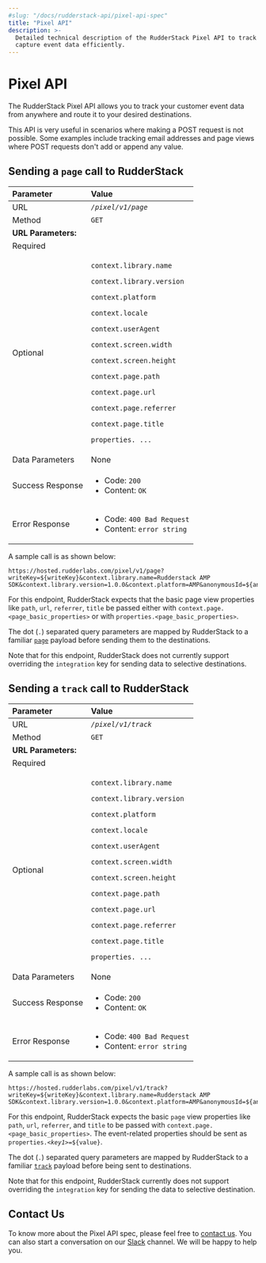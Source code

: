 ```yaml
---
#slug: "/docs/rudderstack-api/pixel-api-spec"
title: "Pixel API"
description: >-
  Detailed technical description of the RudderStack Pixel API to track and
  capture event data efficiently.
---
```


# Pixel API

The RudderStack Pixel API allows you to track your customer event data from anywhere and route it to your desired destinations.

This API is very useful in scenarios where making a POST request is not possible. Some examples include tracking email addresses and page views where POST requests don't add or append any value.

## Sending a `page` call to RudderStack

<table>
  <thead>
    <tr>
      <th style="text-align:left">Parameter</th>
      <th style="text-align:left">Value</th>
    </tr>
  </thead>
  <tbody>
    <tr>
      <td style="text-align:left">URL</td>
      <td style="text-align:left">
        <em>
          <code class="inline-code">/pixel/v1/page</code>
        </em>
      </td>
    </tr>
    <tr>
      <td style="text-align:left">Method</td>
      <td style="text-align:left">
        <code class="inline-code">GET</code>
      </td>
    </tr>
    <tr>
      <td style="text-align:left">
        <b>URL Parameters:</b>
      </td>
      <td style="text-align:left"></td>
    </tr>
    <tr>
      <td style="text-align:left">Required</td>
      <td style="text-align:left">
        <p></p>
        <p dangerouslySetInnerHTML={{ __html: "writeKey=${writeKey}" }}></p>
        <p
          dangerouslySetInnerHTML={{ __html: "anonymousId=${anonymousId}" }}
        ></p>
      </td>
    </tr>
    <tr>
      <td style="text-align:left">Optional</td>
      <td style="text-align:left">
        <p></p>
        <p dangerouslySetInnerHTML={{ __html: "userId=${userId}" }}></p>
        <p dangerouslySetInnerHTML={{ __html: "name=${page_name}" }}></p>
        <p>
          <code class="inline-code">context.library.name</code>
        </p>
        <p>
          <code class="inline-code">context.library.version</code>
        </p>
        <p>
          <code class="inline-code">context.platform</code>
        </p>
        <p>
          <code class="inline-code">context.locale</code>
        </p>
        <p>
          <code class="inline-code">context.userAgent</code>
        </p>
        <p>
          <code class="inline-code">context.screen.width</code>
        </p>
        <p>
          <code class="inline-code">context.screen.height</code>
        </p>
        <p>
          <code class="inline-code">context.page.path</code>
        </p>
        <p>
          <code class="inline-code">context.page.url</code>
        </p>
        <p>
          <code class="inline-code">context.page.referrer</code>
        </p>
        <p>
          <code class="inline-code">context.page.title</code>
        </p>
        <p>
          <code
            dangerouslySetInnerHTML={{
              __html: "properties.&lt;*key1*&gt;=${value}",
            }}
          ></code>
        </p>
        <p>
          <code
            dangerouslySetInnerHTML={{
              __html: "properties.&lt;*key2*&gt;=${value}",
            }}
          ></code>
        </p>
        <p>
          <code class="inline-code">properties. ...</code>
        </p>
      </td>
    </tr>
    <tr>
      <td style="text-align:left">Data Parameters</td>
      <td style="text-align:left">None</td>
    </tr>
    <tr>
      <td style="text-align:left">Success Response</td>
      <td style="text-align:left">
        <ul>
          <li>
            Code: <code class="inline-code">200</code>
          </li>
          <li>
            Content: <code class="inline-code">OK</code>
          </li>
        </ul>
      </td>
    </tr>
    <tr>
      <td style="text-align:left">Error Response</td>
      <td style="text-align:left">
        <ul>
          <li>
            Code: <code class="inline-code">400 Bad Request</code>
          </li>
          <li>
            Content: <code class="inline-code">error string</code>
          </li>
        </ul>
      </td>
    </tr>
  </tbody>
</table>

A sample call is as shown below:

```text
https://hosted.rudderlabs.com/pixel/v1/page?writeKey=${writeKey}&context.library.name=Rudderstack AMP SDK&context.library.version=1.0.0&context.platform=AMP&anonymousId=${anonymousId}&context.locale=${browserLanguage}&context.userAgent=${userAgent}&context.page.path=${canonicalPath}&context.page.url=${canonicalUrl}&context.page.referrer=${documentReferrer}&context.page.title=${title}&context.screen.width=${screenWidth}&context.screen.height=${screenHeight}&properties.path=${canonicalPath}&properties.url=${canonicalUrl}&properties.referrer=${documentReferrer}&properties.title=${title}&name=${pageName}
```

<div class="warningBlock">

For this endpoint, RudderStack expects that the basic page view properties like <code class="inline-code">path</code>, <code class="inline-code">url</code>, <code class="inline-code">referrer</code>, <code class="inline-code">title</code> be passed either with <code class="inline-code">context.page.&lt;page_basic_properties&gt;</code> or with <code class="inline-code">properties.&lt;page_basic_properties&gt;</code>.

</div>

<div class="infoBlock">

The dot (<code class="inline-code">.</code>) separated query parameters are mapped by RudderStack to a familiar <a href="../rudderstack-api/http-api-specification#8-1-page-payload"><code class="inline-code">page</code></a> payload before sending them to the destinations.

</div>

<div class="warningBlock">

Note that for this endpoint, RudderStack does not currently support overriding the <code class="inline-code">integration</code> key for sending data to selective destinations.

</div>

## Sending a `track` call to RudderStack

<table>
  <thead>
    <tr>
      <th style="text-align:left">Parameter</th>
      <th style="text-align:left">Value</th>
    </tr>
  </thead>
  <tbody>
    <tr>
      <td style="text-align:left">URL</td>
      <td style="text-align:left">
        <em>
          <code class="inline-code">/pixel/v1/track</code>
        </em>
      </td>
    </tr>
    <tr>
      <td style="text-align:left">Method</td>
      <td style="text-align:left">
        <code class="inline-code">GET</code>
      </td>
    </tr>
    <tr>
      <td style="text-align:left">
        <b>URL Parameters:</b>
      </td>
      <td style="text-align:left"></td>
    </tr>
    <tr>
      <td style="text-align:left">Required</td>
      <td style="text-align:left">
        <p></p>
        <p dangerouslySetInnerHTML={{ __html: "writeKey=${writeKey}" }}></p>
        <p
          dangerouslySetInnerHTML={{ __html: "anonymousId=${anonymousId}" }}
        ></p>
        <p dangerouslySetInnerHTML={{ __html: "event=${event_name}" }}></p>
      </td>
    </tr>
    <tr>
      <td style="text-align:left">Optional</td>
      <td style="text-align:left">
        <p dangerouslySetInnerHTML={{ __html: "userId=${userId}" }}></p>
        <p>
          <code class="inline-code">context.library.name</code>
        </p>
        <p>
          <code class="inline-code">context.library.version</code>
        </p>
        <p>
          <code class="inline-code">context.platform</code>
        </p>
        <p>
          <code class="inline-code">context.locale</code>
        </p>
        <p>
          <code class="inline-code">context.userAgent</code>
        </p>
        <p>
          <code class="inline-code">context.screen.width</code>
        </p>
        <p>
          <code class="inline-code">context.screen.height</code>
        </p>
        <p>
          <code class="inline-code">context.page.path</code>
        </p>
        <p>
          <code class="inline-code">context.page.url</code>
        </p>
        <p>
          <code class="inline-code">context.page.referrer</code>
        </p>
        <p>
          <code class="inline-code">context.page.title</code>
        </p>
        <p>
          <code
            dangerouslySetInnerHTML={{
              __html: "properties.&lt;*key1*&gt;=${value}",
            }}
          ></code>
        </p>
        <p>
          <code
            dangerouslySetInnerHTML={{
              __html: "properties.&lt;*key2*&gt;=${value}",
            }}
          ></code>
        </p>
        <p>
          <code class="inline-code">properties. ...</code>
        </p>
      </td>
    </tr>
    <tr>
      <td style="text-align:left">Data Parameters</td>
      <td style="text-align:left">None</td>
    </tr>
    <tr>
      <td style="text-align:left">Success Response</td>
      <td style="text-align:left">
        <ul>
          <li>
            Code: <code class="inline-code">200</code>
          </li>
          <li>
            Content: <code class="inline-code">OK</code>
          </li>
        </ul>
      </td>
    </tr>
    <tr>
      <td style="text-align:left">Error Response</td>
      <td style="text-align:left">
        <ul>
          <li>
            Code: <code class="inline-code">400 Bad Request</code>
          </li>
          <li>
            Content: <code class="inline-code">error string</code>
          </li>
        </ul>
      </td>
    </tr>
  </tbody>
</table>

A sample call is as shown below:

```text
https://hosted.rudderlabs.com/pixel/v1/track?writeKey=${writeKey}&context.library.name=Rudderstack AMP SDK&context.library.version=1.0.0&context.platform=AMP&anonymousId=${anonymousId}&context.locale=${browserLanguage}&context.userAgent=${userAgent}&context.page.path=${canonicalPath}&context.page.url=${canonicalUrl}&context.page.referrer=${documentReferrer}&context.page.title=${title}&context.screen.width=${screenWidth}&context.screen.height=${screenHeight}&event=${eventName}&properties.key1=value1&properties.key2=value2
```

<div class="warningBlock">

For this endpoint, RudderStack expects the basic <code class="inline-code">page</code> view properties like <code class="inline-code">path</code>, <code class="inline-code">url</code>, <code class="inline-code">referrer</code>, and <code class="inline-code">title</code> to be passed with <code class="inline-code">context.page.&lt;page_basic_properties&gt;</code>. The event-related properties should be sent as <code class="inline-code">properties.&lt;*key1*&gt;=$&#123;value&#125;</code>.

</div>

<div class="infoBlock">

The dot (<code class="inline-code">.</code>) separated query parameters are mapped by RudderStack to a familiar <a href="../rudderstack-api/http-api-specification#7-2-track-usage"><code class="inline-code">track</code></a> payload before being sent to destinations.

</div>

<div class="warningBlock">

Note that for this endpoint, RudderStack currently does not support overriding the <code class="inline-code">integration</code> key for sending the data to selective destination.

</div>

## Contact Us

To know more about the Pixel API spec, please feel free to [contact us](mailto:%20docs@rudderstack.com). You can also start a conversation on our [Slack](https://rudderstack.com/join-rudderstack-slack-community) channel. We will be happy to help you.
